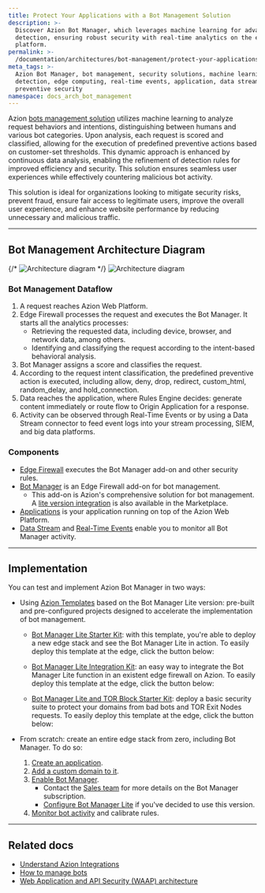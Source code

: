 ```yaml
---
title: Protect Your Applications with a Bot Management Solution
description: >-
  Discover Azion Bot Manager, which leverages machine learning for advanced bot
  detection, ensuring robust security with real-time analytics on the edge
  platform.
permalink: >-
  /documentation/architectures/bot-management/protect-your-applications-with-bot-management/
meta_tags: >-
  Azion Bot Manager, bot management, security solutions, machine learning, bot
  detection, edge computing, real-time events, application, data stream,
  preventive security
namespace: docs_arch_bot_management
---
```



Azion [bots management solution](https://www.azion.com/en/solutions/bot-management/) utilizes machine learning to analyze request behaviors and intentions, distinguishing between humans and various bot categories. Upon analysis, each request is scored and classified, allowing for the execution of predefined preventive actions based on customer-set thresholds. This dynamic approach is enhanced by continuous data analysis, enabling the refinement of detection rules for improved efficiency and security. This solution ensures seamless user experiences while effectively countering malicious bot activity.

This solution is ideal for organizations looking to mitigate security risks, prevent fraud, ensure fair access to legitimate users, improve the overall user experience, and enhance website performance by reducing unnecessary and malicious traffic.

---

## Bot Management Architecture Diagram

{/* ![Architecture diagram](/assets/docs/images/uploads/diagram-bot-management.png) */}
![Architecture diagram](/assets/docs/images/uploads/application-and-network-security/light-bot-management.png)

### Bot Management Dataflow

1. A request reaches Azion Web Platform.
2. Edge Firewall processes the request and executes the Bot Manager. It starts all the analytics processes:
    - Retrieving the requested data, including device, browser, and network data, among others.
    - Identifying and classifying the request according to the intent-based behavioral analysis.
3. Bot Manager assigns a score and classifies the request.
4. According to the request intent classification, the predefined preventive action is executed, including allow, deny, drop, redirect, custom_html, random_delay, and hold_connection.
5. Data reaches the application, where Rules Engine decides: generate content immediately or route flow to Origin Application for a response.
6. Activity can be observed through Real-Time Events or by using a Data Stream connector to feed event logs into your stream processing, SIEM, and big data platforms.

### Components

- [Edge Firewall](/en/documentation/products/secure/edge-firewall/) executes the Bot Manager add-on and other security rules.
- [Bot Manager](/en/documentation/products/secure/edge-firewall/bot-manager/) is an Edge Firewall add-on for bot management.
  - This add-on is Azion's comprehensive solution for bot management. A [lite version integration](/en/documentation/products/guides/bot-manager-lite/) is also available in the Marketplace.
- [Applications](/en/documentation/products/build/edge-application/) is your application running on top of the Azion Web Platform.
- [Data Stream](/en/documentation/products/observe/data-stream/) and [Real-Time Events](/en/documentation/products/observe/real-time-metrics/) enable you to monitor all Bot Manager activity.

---

## Implementation

You can test and implement Azion Bot Manager in two ways:

- Using [Azion Templates](/en/documentation/products/marketplace/templates/) based on the Bot Manager Lite version: pre-built and pre-configured projects designed to accelerate the implementation of bot management.
    - [Bot Manager Lite Starter Kit](/en/documentation/products/guides/bot-manager-lite-starter-kit/): with this template, you're able to deploy a new edge stack and see the Bot Manager Lite in action. To easily deploy this template at the edge, click the button below:

      <LinkButton
        label="Deploy Bot Manager Lite Starter Kit"
        link="https://console.azion.com/create/azion/bot-manager-lite-starter-kit"
        icon="ai ai-azion"
        icon-pos="left"
        target="_blank"
      />

    - [Bot Manager Lite Integration Kit](/en/documentation/products/guides/bot-manager-lite-integration-kit/): an easy way to integrate the Bot Manager Lite function in an existent edge firewall on Azion. To easily deploy this template at the edge, click the button below:
    
      <LinkButton
        label="Deploy Bot Manager Lite Integration Kit"
        link="https://console.azion.com/create/azion/bot-manager-lite-integration-kit"
        icon="ai ai-azion"
        icon-pos="left"
        target="_blank"
      />

    - [Bot Manager Lite and TOR Block Starter Kit](/en/documentation/products/guides/bot-manager-lite-and-tor-block-starter-kit/): deploy a basic security suite to protect your domains from bad bots and TOR Exit Nodes requests. To easily deploy this template at the edge, click the button below:

      <LinkButton
        label="Deploy Bot Manager Lite and TOR Block Starter Kit"
        link="https://console.azion.com/create/azion/bot-manager-lite-and-tor-block-starter-kit"
        icon="ai ai-azion"
        icon-pos="left"
        target="_blank"
      />

- From scratch: create an entire edge stack from zero, including Bot Manager. To do so: 
    1. [Create an application](/en/documentation/products/guides/build/build-an-application/).
    2. [Add a custom domain to it](/en/documentation/products/guides/configure-a-domain/).
    3. [Enable Bot Manager](/en/documentation/products/secure/edge-firewall/bot-manager/).
        - Contact the [Sales team](https://www.azion.com/en/contact-sales/) for more details on the Bot Manager subscription.
        - [Configure Bot Manager Lite](/en/documentation/products/guides/bot-manager-lite/) if you've decided to use this version.
    4. [Monitor bot activity](/en/documentation/products/observe/data-stream/first-steps/) and calibrate rules.

---

## Related docs

- [Understand Azion Integrations](/en/documentation/products/marketplace/integrations/)
- [How to manage bots](/en/documentation/products/guides/secure/manage-bots/)
- [Web Application and API Security (WAAP) architecture](/en/documentation/architectures/edge-firewall/web-application-and-api-protection-waap/)
